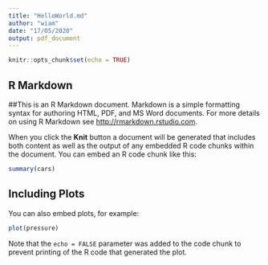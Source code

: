 ```yaml
---
title: "HelloWorld.md"
author: "wiam"
date: "17/05/2020"
output: pdf_document
---
```


```r
knitr::opts_chunk$set(echo = TRUE)
```

## R Markdown

##This is an R Markdown document.
Markdown is a simple formatting syntax for authoring HTML, PDF, and MS Word documents. For more details on using R Markdown see <http://rmarkdown.rstudio.com>.

When you click the **Knit** button a document will be generated that includes both content as well as the output of any embedded R code chunks within the document. You can embed an R code chunk like this:

```r
summary(cars)
```

## Including Plots

You can also embed plots, for example:

```r
plot(pressure)
```

Note that the `echo = FALSE` parameter was added to the code chunk to prevent printing of the R code that generated the plot.
